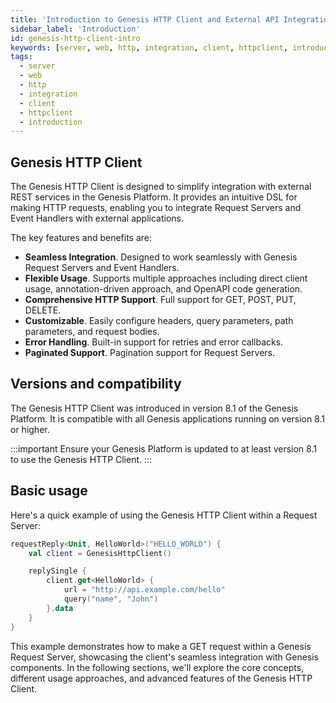 ```yaml
---
title: 'Introduction to Genesis HTTP Client and External API Integration'
sidebar_label: 'Introduction'
id: genesis-http-client-intro
keywords: [server, web, http, integration, client, httpclient, introduction]
tags:
  - server
  - web
  - http
  - integration
  - client
  - httpclient
  - introduction
---
```


## Genesis HTTP Client
The Genesis HTTP Client is designed to simplify integration with external REST services in the Genesis Platform. It provides an intuitive DSL for making HTTP requests, enabling you to integrate Request Servers and Event Handlers with external applications.

The key features and benefits are:

- **Seamless Integration**. Designed to work seamlessly with Genesis Request Servers and Event Handlers.
- **Flexible Usage**. Supports multiple approaches including direct client usage, annotation-driven approach, and OpenAPI code generation.
- **Comprehensive HTTP Support**. Full support for GET, POST, PUT, DELETE.
- **Customizable**. Easily configure headers, query parameters, path parameters, and request bodies.
- **Error Handling**. Built-in support for retries and error callbacks.
- **Paginated Support**. Pagination support for Request Servers.

## Versions and compatibility
The Genesis HTTP Client was introduced in version 8.1 of the Genesis Platform. It is compatible with all Genesis applications running on version 8.1 or higher.

:::important
Ensure your Genesis Platform is updated to at least version 8.1 to use the Genesis HTTP Client.
:::

## Basic usage

Here's a quick example of using the Genesis HTTP Client within a Request Server:

```kotlin
requestReply<Unit, HelloWorld>("HELLO_WORLD") {
    val client = GenesisHttpClient()

    replySingle {
        client.get<HelloWorld> {
            url = "http://api.example.com/hello"
            query("name", "John")
        }.data
    }
}
```

This example demonstrates how to make a GET request within a Genesis Request Server, showcasing the client's seamless integration with Genesis components.
In the following sections, we'll explore the core concepts, different usage approaches, and advanced features of the Genesis HTTP Client.
